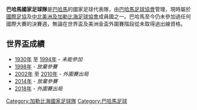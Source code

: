 {{unreferenced|time=2019-06-25T00:33:21+00:00}}
{{Infobox National football team
|  Name               = 巴哈馬
|  Badge              = Flag of the Bahamas.svg
|  Home Stadium       = [[湯姆斯·羅賓森體育場|湯姆斯·羅賓森體育場]]
|  FIFA Trigramme     = BAH
| FIFA Rank         = {{FIFA World Rankings|BAH}}
| FIFA max            = 138
| FIFA max date       = 2006年9月
| FIFA min            = 208
| FIFA min date       = 2015年8月至10月
| Elo Rank          = {{World Football Elo Ratings|Bahamas}}
| Elo max             = 191
| Elo max date        = 2011年10月
| Elo min             = 207
| Elo min date        = 2001年、2004年
|  Nickname           =  
|  Association        = [[巴哈馬足球協會|巴哈馬足球協會]] 
|  Confederation      = [[CONCACAF|CONCACAF]] ([[北美洲|北美洲]]) |

  pattern_la1 = _Bahamas11Home|pattern_b1=_Bahamas11Home|pattern_ra1=_Bahamas11Home|pattern_sh1=_Bahamas11Away
| leftarm1    = FFD700|body1=FFD700|rightarm1=FFD700|shorts1=ffd700|socks1=ffd700
| pattern_la2 = _goldshoulders|pattern_b2=_Bahamas11Away|pattern_ra2=_goldshoulders|pattern_sh2=_Bahamas11Home
| leftarm2    = 0080ff|body2=0080ff|rightarm2=0080ff|shorts2=000|socks2=0080ff|

|  First game         = {{fb|ANT|1959}} 8–1 {{fb-rt|BAH|colonial}} <br> ([[巴拿馬|巴拿馬]][[巴拿馬城|巴拿馬城]]; 1970年3月3日)
|  Largest win        = {{fb|BAH}} 6–0 {{fb-rt|TCA|}} <br> ([[巴哈馬|巴哈馬]][[拿索_(巴哈馬)|拿索]]; 2011年7月9日)
|  Largest loss       = {{fb|MEX}} 13–0 {{fb-rt|BAH}} <br> ([[墨西哥|墨西哥]][[托盧卡|托盧卡]]; 1987年4月28日)

|  World cup apps     = 
|  World cup first    =  
|  World cup best     =  
|  Regional name      =  
|  Regional cup apps  = 
|  Regional cup first =  
|  Regional cup best  = 
}}

'''巴哈馬國家足球隊'''是[[巴哈馬|巴哈馬]]的國家足球代表隊，由[[巴哈馬足球協會|巴哈馬足球協會]]管理，現時屬於[[國際足協|國際足協]]及[[中北美洲及加勒比海足球協會|中北美洲及加勒比海足球協會]]成員國之一。巴哈馬至今仍未參加過任何國際大賽的決賽週，無論在世界盃及美洲金盃外圍賽階段從未取得過出線資格。

== 世界盃成績 ==
* [[1930年世界盃足球賽|1930年]] 至 [[1994年世界盃足球賽|1994年]] - ''未能參加''
* [[1998年世界盃足球賽|1998年]] - ''放棄參賽''
* [[2002年世界盃足球賽|2002年]] 至 [[2010年世界盃足球賽|2010年]] - ''外圍賽出局''
* [[2014年世界盃足球賽|2014年]] - ''放棄參賽''
* [[2018年世界盃足球賽|2018年]] - ''外圍賽出局''

{{國際足球}}
{{中北美洲及加勒比海足球協會國家足球代表隊}}

[[Category:加勒比海國家足球隊|Category:加勒比海國家足球隊]]
[[Category:巴哈馬足球|Category:巴哈馬足球]]